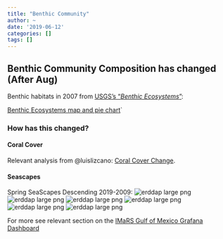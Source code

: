 ```yaml
---
title: "Benthic Community"
author: ~
date: '2019-06-12'
categories: []
tags: []
---
```



## Benthic Community Composition has changed (After Aug)

Benthic habitats in 2007 from [USGS's "*Benthic Ecosystems*"](https://pubs.usgs.gov/pp/2007/1751/professional-paper/figures/benthic-ecosystems.html):

[Benthic Ecosystems map and pie chart](https://pubs.usgs.gov/pp/2007/1751/professional-paper/intro-images/benthic-ecosystemsLG.gif)`

### How has this changed?
#### Coral Cover
Relevant analysis from @luislizcano: [Coral Cover Change](/posts/coral-cover-change").

#### Seascapes
Spring SeaScapes Descending 2019-2009:
![erddap large png](https://cwcgom.aoml.noaa.gov/erddap/griddap/noaa_aoml_seascapes_8day.largePng?CLASS%5B(2019-03-06T12:00:00Z)%5D%5B(22.0):(28.0)%5D%5B(-85.0):(-79.0)%5D&.draw=surface&.vars=longitude%7Clatitude%7CCLASS&.colorBar=%7C%7C%7C%7C%7C&.bgColor=0xffccccff)
![erddap large png](https://cwcgom.aoml.noaa.gov/erddap/griddap/noaa_aoml_seascapes_8day.largePng?CLASS%5B(2017-03-06T12:00:00Z)%5D%5B(22.0):(28.0)%5D%5B(-85.0):(-79.0)%5D&.draw=surface&.vars=longitude%7Clatitude%7CCLASS&.colorBar=%7C%7C%7C%7C%7C&.bgColor=0xffccccff)
![erddap large png](https://cwcgom.aoml.noaa.gov/erddap/griddap/noaa_aoml_seascapes_8day.largePng?CLASS%5B(2015-03-06T12:00:00Z)%5D%5B(22.0):(28.0)%5D%5B(-85.0):(-79.0)%5D&.draw=surface&.vars=longitude%7Clatitude%7CCLASS&.colorBar=%7C%7C%7C%7C%7C&.bgColor=0xffccccff)
![erddap large png](https://cwcgom.aoml.noaa.gov/erddap/griddap/noaa_aoml_seascapes_8day.largePng?CLASS%5B(2013-03-06T12:00:00Z)%5D%5B(22.0):(28.0)%5D%5B(-85.0):(-79.0)%5D&.draw=surface&.vars=longitude%7Clatitude%7CCLASS&.colorBar=%7C%7C%7C%7C%7C&.bgColor=0xffccccff)
![erddap large png](https://cwcgom.aoml.noaa.gov/erddap/griddap/noaa_aoml_seascapes_8day.largePng?CLASS%5B(2011-03-06T12:00:00Z)%5D%5B(22.0):(28.0)%5D%5B(-85.0):(-79.0)%5D&.draw=surface&.vars=longitude%7Clatitude%7CCLASS&.colorBar=%7C%7C%7C%7C%7C&.bgColor=0xffccccff)
![erddap large png](https://cwcgom.aoml.noaa.gov/erddap/griddap/noaa_aoml_seascapes_8day.largePng?CLASS%5B(2009-03-06T12:00:00Z)%5D%5B(22.0):(28.0)%5D%5B(-85.0):(-79.0)%5D&.draw=surface&.vars=longitude%7Clatitude%7CCLASS&.colorBar=%7C%7C%7C%7C%7C&.bgColor=0xffccccff)

For more see relevant section on the [IMaRS Gulf of Mexico Grafana Dashboard](http://grafana.marine.usf.edu:3000/dashboard/db/gulf-of-mexico?orgId=2&from=now-10y&to=now)
